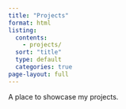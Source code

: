 ```yaml
---
title: "Projects"
format: html
listing:
  contents: 
    - projects/
  sort: "title"
  type: default
  categories: true
page-layout: full
---
```


A place to showcase my projects.

